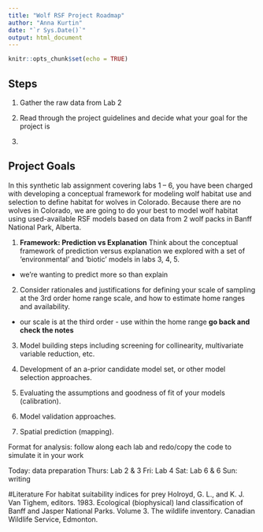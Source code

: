 ```yaml
---
title: "Wolf RSF Project Roadmap"
author: "Anna Kurtin"
date: "`r Sys.Date()`"
output: html_document
---
```


```r
knitr::opts_chunk$set(echo = TRUE)
```

## Steps

1. Gather the raw data from Lab 2

2. Read through the project guidelines and decide what your goal for the project is 

3. 


## Project Goals

In this synthetic lab assignment covering labs 1 – 6, you have been charged with developing a conceptual framework for modeling wolf habitat use and selection to define habitat for wolves in Colorado. Because there are no wolves in Colorado, we are going to do your best to model wolf habitat using used-available RSF models based on data from 2 wolf packs in Banff National Park, Alberta.  

1.	**Framework: Prediction vs Explanation** Think about the conceptual framework of prediction versus explanation we explored with a set of ‘environmental’ and ‘biotic’ models in labs 3, 4, 5. 
* we're wanting to predict more so than explain


2.	Consider rationales and justifications for defining your scale of sampling at the 3rd order home range scale, and how to estimate home ranges and availability.
* our scale is at the third order - use within the home range  **go back and check the notes**

3.	Model building steps including screening for collinearity, multivariate variable reduction, etc.

4.	Development of an a-prior candidate model set, or other model selection approaches. 

5.	Evaluating the assumptions and goodness of fit of your models (calibration). 

6.	Model validation approaches. 

7.	Spatial prediction (mapping). 



Format for analysis: follow along each lab and redo/copy the code to simulate it in your work

Today: data preparation
Thurs: Lab 2 & 3
Fri: Lab 4
Sat: Lab 6 & 6
Sun: writing


#Literature 
For habitat suitability indices for prey
Holroyd, G. L., and K. J. Van Tighem, editors. 1983. Ecological (biophysical) land classification of Banff and Jasper National Parks. Volume 3. The wildlife inventory. Canadian Wildlife Service, Edmonton.


